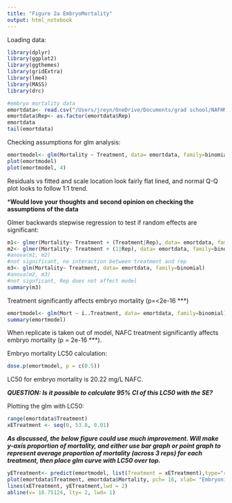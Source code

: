 ```yaml
---
title: "Figure 2a EmbryoMortality"
output: html_notebook
---
```


Loading data:
```r
library(dplyr)
library(ggplot2)
library(ggthemes)
library(gridExtra)
library(lme4)
library(MASS)
library(drc)

#embryo mortality data
emortdata<- read.csv("/Users/jreyn/OneDrive/Documents/grad school/NAFHM19/Data/analysis/EmbryoMort1.csv")
emortdata$Rep<- as.factor(emortdata$Rep)
emortdata
tail(emortdata)
```

Checking assumptions for glm analysis:

```r
emortmodel<- glm(Mortality ~ Treatment, data= emortdata, family=binomial)
plot(emortmodel)
plot(emortmodel, 4)
```
Residuals vs fitted and scale location look fairly flat lined, and normal Q-Q plot looks to follow 1:1 trend. 

***Would love your thoughts and second opinion on checking the assumptions of the data**

Glmer backwards stepwise regression to test if random effects are significant:
```r
m1<- glmer(Mortality~ Treatment + (Treatment|Rep), data= emortdata, family=binomial)
m2<- glmer(Mortality~ Treatment + (1|Rep), data= emortdata, family=binomial)
#anova(m1, m2)
#not significant, no interaction between treatment and rep
m3<- glm(Mortality~ Treatment, data= emortdata, family=binomial)
#anova(m2, m3)
#not signficant, Rep does not affect model
summary(m3)
```
Treatment significantly affects embryo mortality (p=<2e-16 ***)


```r
emortmodel<- glm(Mort ~ ï..Treatment, data= emortdata, family=binomial)
summary(emortmodel)
```
When replicate is taken out of model, NAFC treatment significantly affects embryo mortality (p = 2e-16 ***). 


Embryo mortality LC50 calculation:

```r
dose.p(emortmodel, p = c(0.5))

```
LC50 for embryo mortality is 20.22 mg/L NAFC.

***QUESTION: Is it possible to calculate 95% CI of this LC50 with the SE?*** 

Plotting the glm with LC50:
```r
range(emortdata$Treatment)
xETreatment <- seq(0, 53.8, 0.01)
```

***As discussed, the below figure could use much improvement. Will make y-axis proportion of mortality, and either use bar graph or point graph to represent average proportion of mortality (across 3 reps) for each treatment, then place glm curve with LC50 over top.***

```r
yETreatment<- predict(emortmodel, list(Treatment = xETreatment),type="response")
plot(emortdata$Treatment, emortdata$Mortality, pch= 16, xlab= "Embryonic NAFC treatment (mg/L)", ylab= "Mortality")
lines(xETreatment, yETreatment,lwd = 2)
abline(v= 18.75124, lty= 2, lwd= 1)
```









